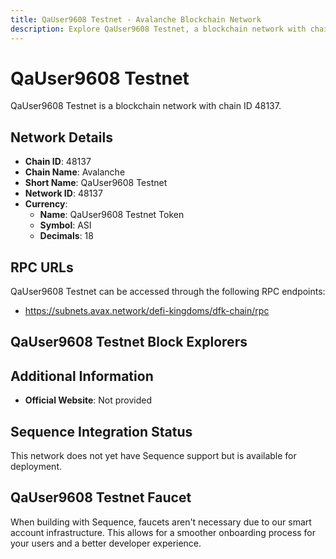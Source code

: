 ```yaml
--- 
title: QaUser9608 Testnet - Avalanche Blockchain Network
description: Explore QaUser9608 Testnet, a blockchain network with chain ID 48137. Learn about its native currency, QaUser9608 Testnet Token, and how to interact with the network.
---
```


# QaUser9608 Testnet

QaUser9608 Testnet is a blockchain network with chain ID 48137.

## Network Details

- **Chain ID**: 48137
- **Chain Name**: Avalanche
- **Short Name**: QaUser9608 Testnet
- **Network ID**: 48137
- **Currency**: 
  - **Name**: QaUser9608 Testnet Token
  - **Symbol**: ASI
  - **Decimals**: 18

## RPC URLs

QaUser9608 Testnet can be accessed through the following RPC endpoints:

- https://subnets.avax.network/defi-kingdoms/dfk-chain/rpc

## QaUser9608 Testnet Block Explorers



## Additional Information

- **Official Website**: Not provided

## Sequence Integration Status

This network does not yet have Sequence support but is available for deployment.

## QaUser9608 Testnet Faucet

When building with Sequence, faucets aren't necessary due to our smart account infrastructure. This allows for a smoother onboarding process for your users and a better developer experience.
